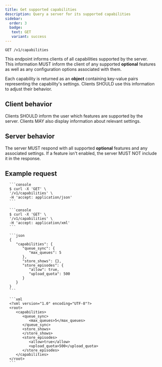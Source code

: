 ```yaml
---
title: Get supported capabilities
description: Query a server for its supported capabilities
sidebar:
  order: 3
  badge:
   text: GET
   variant: success
---
```



<CoreAction />

```http title="Endpoint"
GET /v1/capabilities
```

This endpoint informs clients of all capabilities supported by the server. This information MUST inform the client of any supported **optional** features as well as any configuration options associated with them.

Each capability is returned as an **object** containing key-value pairs representing the capability's settings. Clients SHOULD use this information to adjust their behavior.

## Client behavior

Clients SHOULD inform the user which features are supported by the server. Clients MAY also display information about relevant settings.

## Server behavior

The server MUST respond with all supported **optional** features and any associated settings. If a feature isn't enabled, the server MUST NOT include it in the response.

## Example request

<Tabs>
   <TabItem label="JSON">

      ```console
      $ curl -X 'GET' \
      '/v1/capabilities' \
      -H 'accept: application/json'
      ```

   </TabItem>
   <TabItem label="XML">

      ```console
      $ curl -X 'GET' \
      '/v1/capabilities' \
      -H 'accept: application/xml'
      ```

   </TabItem>
</Tabs>

<Tabs>
   <TabItem label="JSON">

      ```json
      {
         "capabilities": {
            "queue_sync": {
               "max_queues": 5
            },
            "store_shows": {},
            "store_episodes": {
               "allow": true,
               "upload_quota": 500
            }
         }
      }
      ```

   </TabItem>
   <TabItem label="XML">

      ```xml
      <?xml version="1.0" encoding="UTF-8"?>
      <root>
         <capabilities>
            <queue_sync>
               <max_queues>5</max_queues>
            </queue_sync>
            <store_shows>
            </store_shows>
            <store_episodes>
               <allow>true</allow>
               <upload_quota>500</upload_quota>
            </store_episodes>
         </capabilities>
      </root>
      ```

   </TabItem>
</Tabs>
